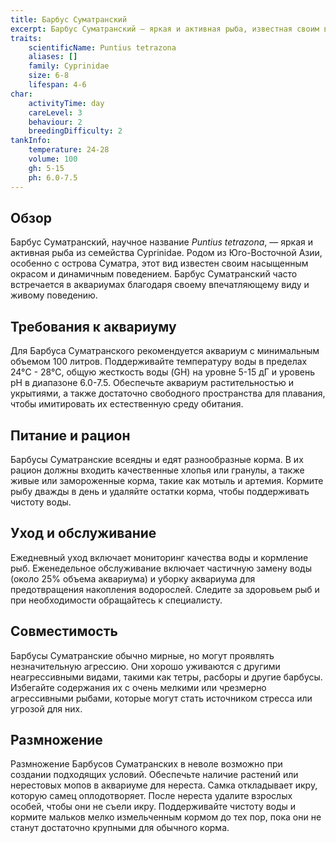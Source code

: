 ```yaml
---
title: Барбус Суматранский
excerpt: Барбус Суматранский — яркая и активная рыба, известная своим впечатляющим внешним видом и энергичным поведением, что делает её популярной у аквариумистов.
traits:
    scientificName: Puntius tetrazona
    aliases: []
    family: Cyprinidae
    size: 6-8
    lifespan: 4-6
char:
    activityTime: day
    careLevel: 3
    behaviour: 2
    breedingDifficulty: 2
tankInfo:
    temperature: 24-28
    volume: 100
    gh: 5-15
    ph: 6.0-7.5
---
```


## Обзор
Барбус Суматранский, научное название *Puntius tetrazona*, — яркая и активная рыба из семейства Cyprinidae. Родом из Юго-Восточной Азии, особенно с острова Суматра, этот вид известен своим насыщенным окрасом и динамичным поведением. Барбус Суматранский часто встречается в аквариумах благодаря своему впечатляющему виду и живому поведению.

## Требования к аквариуму
Для Барбуса Суматранского рекомендуется аквариум с минимальным объемом 100 литров. Поддерживайте температуру воды в пределах 24°C - 28°C, общую жесткость воды (GH) на уровне 5-15 дГ и уровень pH в диапазоне 6.0-7.5. Обеспечьте аквариум растительностью и укрытиями, а также достаточно свободного пространства для плавания, чтобы имитировать их естественную среду обитания.

## Питание и рацион
Барбусы Суматранские всеядны и едят разнообразные корма. В их рацион должны входить качественные хлопья или гранулы, а также живые или замороженные корма, такие как мотыль и артемия. Кормите рыбу дважды в день и удаляйте остатки корма, чтобы поддерживать чистоту воды.

## Уход и обслуживание
Ежедневный уход включает мониторинг качества воды и кормление рыб. Еженедельное обслуживание включает частичную замену воды (около 25% объема аквариума) и уборку аквариума для предотвращения накопления водорослей. Следите за здоровьем рыб и при необходимости обращайтесь к специалисту.

## Совместимость
Барбусы Суматранские обычно мирные, но могут проявлять незначительную агрессию. Они хорошо уживаются с другими неагрессивными видами, такими как тетры, расборы и другие барбусы. Избегайте содержания их с очень мелкими или чрезмерно агрессивными рыбами, которые могут стать источником стресса или угрозой для них.

## Размножение
Размножение Барбусов Суматранских в неволе возможно при создании подходящих условий. Обеспечьте наличие растений или нерестовых мопов в аквариуме для нереста. Самка откладывает икру, которую самец оплодотворяет. После нереста удалите взрослых особей, чтобы они не съели икру. Поддерживайте чистоту воды и кормите мальков мелко измельченным кормом до тех пор, пока они не станут достаточно крупными для обычного корма.
